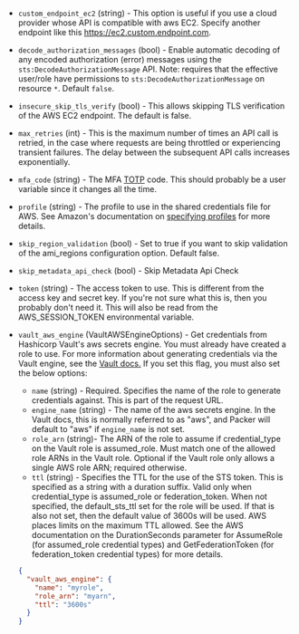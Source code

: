 <!-- Code generated from the comments of the AccessConfig struct in builder/amazon/common/access_config.go; DO NOT EDIT MANUALLY -->

- `custom_endpoint_ec2` (string) - This option is useful if you use a cloud
  provider whose API is compatible with aws EC2. Specify another endpoint
  like this https://ec2.custom.endpoint.com.

- `decode_authorization_messages` (bool) - Enable automatic decoding of any encoded authorization (error) messages
  using the `sts:DecodeAuthorizationMessage` API. Note: requires that the
  effective user/role have permissions to `sts:DecodeAuthorizationMessage`
  on resource `*`. Default `false`.

- `insecure_skip_tls_verify` (bool) - This allows skipping TLS
  verification of the AWS EC2 endpoint. The default is false.

- `max_retries` (int) - This is the maximum number of times an API call is retried, in the case
  where requests are being throttled or experiencing transient failures.
  The delay between the subsequent API calls increases exponentially.

- `mfa_code` (string) - The MFA
  [TOTP](https://en.wikipedia.org/wiki/Time-based_One-time_Password_Algorithm)
  code. This should probably be a user variable since it changes all the
  time.

- `profile` (string) - The profile to use in the shared credentials file for
  AWS. See Amazon's documentation on [specifying
  profiles](https://docs.aws.amazon.com/sdk-for-go/v1/developer-guide/configuring-sdk.html#specifying-profiles)
  for more details.

- `skip_region_validation` (bool) - Set to true if you want to skip
  validation of the ami_regions configuration option. Default false.

- `skip_metadata_api_check` (bool) - Skip Metadata Api Check
- `token` (string) - The access token to use. This is different from the
  access key and secret key. If you're not sure what this is, then you
  probably don't need it. This will also be read from the AWS_SESSION_TOKEN
  environmental variable.

- `vault_aws_engine` (VaultAWSEngineOptions) - Get credentials from Hashicorp Vault's aws secrets engine. You must
  already have created a role to use. For more information about
  generating credentials via the Vault engine, see the [Vault
  docs.](https://www.vaultproject.io/api/secret/aws/index.html#generate-credentials)
  If you set this flag, you must also set the below options:

  - `name` (string) - Required. Specifies the name of the role to generate
    credentials against. This is part of the request URL.
  - `engine_name` (string) - The name of the aws secrets engine. In the
    Vault docs, this is normally referred to as "aws", and Packer will
    default to "aws" if `engine_name` is not set.
  - `role_arn` (string)- The ARN of the role to assume if credential_type
    on the Vault role is assumed_role. Must match one of the allowed role
    ARNs in the Vault role. Optional if the Vault role only allows a single
    AWS role ARN; required otherwise.
  - `ttl` (string) - Specifies the TTL for the use of the STS token. This
    is specified as a string with a duration suffix. Valid only when
    credential_type is assumed_role or federation_token. When not
    specified, the default_sts_ttl set for the role will be used. If that
    is also not set, then the default value of 3600s will be used. AWS
    places limits on the maximum TTL allowed. See the AWS documentation on
    the DurationSeconds parameter for AssumeRole (for assumed_role
    credential types) and GetFederationToken (for federation_token
    credential types) for more details.

  ```json
  {
    "vault_aws_engine": {
      "name": "myrole",
      "role_arn": "myarn",
      "ttl": "3600s"
    }
  }
  ```
